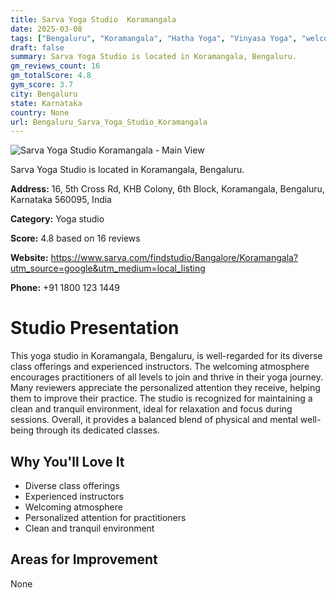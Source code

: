 ```yaml
---
title: Sarva Yoga Studio  Koramangala
date: 2025-03-08
tags: ["Bengaluru", "Koramangala", "Hatha Yoga", "Vinyasa Yoga", "welcoming atmosphere", "clean environment", "Bengaluru"]  
draft: false
summary: Sarva Yoga Studio is located in Koramangala, Bengaluru.
gm_reviews_count: 16
gm_totalScore: 4.8
gym_score: 3.7
city: Bengaluru
state: Karnataka
country: None
url: Bengaluru_Sarva_Yoga_Studio_Koramangala
---
```


<div className="aspect-[16/9] relative my-8">
  <img 
    src="https://streetviewpixels-pa.googleapis.com/v1/thumbnail?panoid=BKm7cYE7IJeQaaAqAxTjBA&cb_client=search.gws-prod.gps&w=408&h=240&yaw=2.8881304&pitch=0&thumbfov=100"
    alt="Sarva Yoga Studio  Koramangala - Main View"
    className="object-cover absolute inset-0 w-full h-full rounded-lg"
  />
</div>

Sarva Yoga Studio is located in Koramangala, Bengaluru.

**Address:** 16, 5th Cross Rd, KHB Colony, 6th Block, Koramangala, Bengaluru, Karnataka 560095, India

**Category:** Yoga studio

**Score:** 4.8 based on 16 reviews

**Website:** https://www.sarva.com/findstudio/Bangalore/Koramangala?utm_source=google&utm_medium=local_listing

**Phone:** +91 1800 123 1449

# Studio Presentation

This yoga studio in Koramangala, Bengaluru, is well-regarded for its diverse class offerings and experienced instructors.
The welcoming atmosphere encourages practitioners of all levels to join and thrive in their yoga journey.
Many reviewers appreciate the personalized attention they receive, helping them to improve their practice.
The studio is recognized for maintaining a clean and tranquil environment, ideal for relaxation and focus during sessions.
Overall, it provides a balanced blend of physical and mental well-being through its dedicated classes.

## Why You'll Love It

- Diverse class offerings
- Experienced instructors
- Welcoming atmosphere
- Personalized attention for practitioners
- Clean and tranquil environment

## Areas for Improvement

None

<div className="grid grid-cols-1 xl:grid-cols-2 gap-4 my-8">

</div>